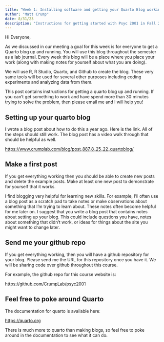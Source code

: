 ```yaml
---
title: "Week 1: Installing software and getting your Quarto Blog working"
author: "Matt Crump"
date: 8/31/23
description: "Instructions for getting started with Psyc 2001 in Fall 2023"
---
```


Hi Everyone, 

As we discussed in our meeting a goal for this week is for everyone to get a Quarto blog up and running. You will use this blog throughout the semester as a lab journal. Every week this blog will be a place where you place your work (along with making notes for yourself about what you are doing).

We will use R, R Studio, Quarto, and Github to create the blog. These very same tools will be used for several other purposes including coding experiments and analyzing data from them. 

This post contains instructions for getting a quarto blog up and running. If you can't get something to work and have spend more than 30 minutes trying to solve the problem, then please email me and I will help you!

## Setting up your quarto blog

I wrote a blog post about how to do this a year ago. Here is the link. All of the steps should still work. The blog post has a video walk through that should be helpful as well. 

<https://www.crumplab.com/blog/post_887_8_25_22_quartoblog/>

## Make a first post

If you get everything working then you should be able to create new posts and delete the example posts. Make at least one new post to demonstrate for yourself that it works. 

I find blogging very helpful for learning new skills. For example, I'll often use a blog post as a scratch pad to take notes or make observations about something that I'm trying to learn about. These notes often become helpful for me later on. I suggest that you write a blog post that contains notes about setting up your blog. This could include questions you have, notes about something that didn't work, or ideas for things about the site you might want to change later.

## Send me your github repo

If you get everything working, then you will have a github repository for your blog. Please send me the URL for this repository once you have it. We will be sharing code over github throughout this course. 

For example, the github repo for this course website is:

<https://github.com/CrumpLab/psyc2001>

## Feel free to poke around Quarto

The documentation for quarto is available here:

<https://quarto.org>

There is much more to quarto than making blogs, so feel free to poke around in the documentation to see what it can do.



